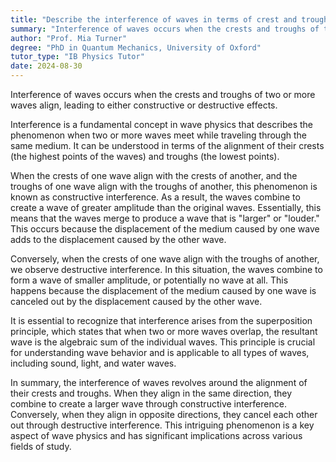 ```yaml
---
title: "Describe the interference of waves in terms of crest and trough alignment"
summary: "Interference of waves occurs when the crests and troughs of two or more waves align, either constructively or destructively."
author: "Prof. Mia Turner"
degree: "PhD in Quantum Mechanics, University of Oxford"
tutor_type: "IB Physics Tutor"
date: 2024-08-30
---
```


Interference of waves occurs when the crests and troughs of two or more waves align, leading to either constructive or destructive effects.

Interference is a fundamental concept in wave physics that describes the phenomenon when two or more waves meet while traveling through the same medium. It can be understood in terms of the alignment of their crests (the highest points of the waves) and troughs (the lowest points).

When the crests of one wave align with the crests of another, and the troughs of one wave align with the troughs of another, this phenomenon is known as constructive interference. As a result, the waves combine to create a wave of greater amplitude than the original waves. Essentially, this means that the waves merge to produce a wave that is "larger" or "louder." This occurs because the displacement of the medium caused by one wave adds to the displacement caused by the other wave.

Conversely, when the crests of one wave align with the troughs of another, we observe destructive interference. In this situation, the waves combine to form a wave of smaller amplitude, or potentially no wave at all. This happens because the displacement of the medium caused by one wave is canceled out by the displacement caused by the other wave.

It is essential to recognize that interference arises from the superposition principle, which states that when two or more waves overlap, the resultant wave is the algebraic sum of the individual waves. This principle is crucial for understanding wave behavior and is applicable to all types of waves, including sound, light, and water waves.

In summary, the interference of waves revolves around the alignment of their crests and troughs. When they align in the same direction, they combine to create a larger wave through constructive interference. Conversely, when they align in opposite directions, they cancel each other out through destructive interference. This intriguing phenomenon is a key aspect of wave physics and has significant implications across various fields of study.
    